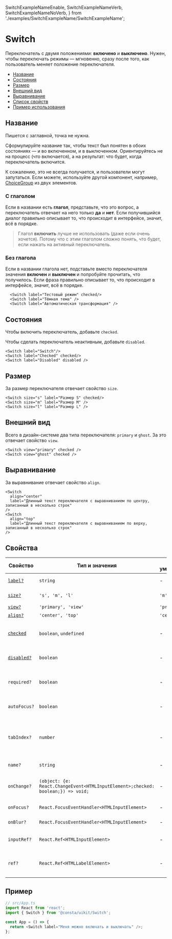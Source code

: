   SwitchExampleNameEnable,
  SwitchExampleNameVerb,
  SwitchExampleNameNoVerb,
} from './examples/SwitchExampleName/SwitchExampleName';

<!--info
description: Переключатель. Два положения: включено и выключено.
-->

# Switch

Переключатель с двумя положениями: **включено** и **выключено**. Нужен, чтобы переключать
режимы — мгновенно, сразу после того, как пользователь меняет положение переключателя.

- [Название](#название)
- [Состояния](#состояния)
- [Размер](#размер)
- [Внешний вид](#внешний-вид)
- [Выравнивание](#выравнивание)
- [Список свойств](#свойства)
- [Пример использования](#пример)

## Название

Пишется с заглавной, точка не нужна.

Сформулируйте название так, чтобы текст был понятен в обоих состояниях —
и во включенном, и в выключенном. Ориентируйтесь не на процесс (что включается),
а на результат: что будет, когда переключатель включится.

К сожалению, это не всегда получается, и пользователи могут запутаться. Если можете,
используйте другой компонент, например,
[ChoiceGroup](?path=/docs/components-choicegroup--playground)
из двух элементов.

### С глаголом

Если в названии есть **глагол**, представьте, что это вопрос,
а переключатель отвечает на него только **да** и **нет**. Если получившийся
диалог правильно описывает то, что происходит в интерфейсе, значит, всё в порядке.

<SwitchExampleNameVerb />

> Глагол **включить** лучше не использовать (даже если очень хочется). Потому что
> с этим глаголом сложно понять, что будет, если нажать на активный переключатель.

<SwitchExampleNameEnable />

### Без глагола

Если в названии глагола нет, подставьте вместо переключателя значения **включен** и **выключен**
и попробуйте прочитать, что получилось. Если фраза правильно описывает то,
что происходит в интерфейсе, значит, всё в порядке.

```tsx
  <Switch label="Тестовый режим" checked/>
  <Switch label="Тёмная тема" />
  <Switch label="Автоматическая трансформация" />
```

<SwitchExampleNameNoVerb />

## Состояния

Чтобы включить переключатель, добавьте `checked`.

Чтобы сделать переключатель неактивным, добавьте `disabled`.

```tsx
<Switch label="Switch"/>
<Switch label="Checked" checked/>
<Switch label="Disabled" disabled />
```

<SwitchExampleStatus />

## Размер

За размер переключателя отвечает свойство `size`.

```tsx
<Switch size="s" label="Размер S" checked/>
<Switch size="m" label="Размер М" />
<Switch size="l" label="Размер L" />
```

<SwitchExampleSize />

## Внешний вид

Всего в дизайн-системе два типа переключателя: `primary` и `ghost`. За это отвечает свойство `view`.

```tsx
<Switch view="primary" checked />
<Switch view="ghost" checked />
```

<SwitchExampleView />

## Выравнивание

За выравнивание отвечает свойство `align`.

```tsx
<Switch
  align="center"
  label="Длинный текст переключателя с выравниванием по центру, записанный в несколько строк"
/>
<Switch
  align="top"
  label="Длинный текст переключателя с выравниванием по верху, записанный в несколько строк"
/>
```

<SwitchExampleAlign />

## Свойства

<!-- props:start -->

| Свойство                  | Тип и значения                                                                  | По умолчанию | Описание                                                                     |
| ------------------------- | ------------------------------------------------------------------------------- | ------------ | ---------------------------------------------------------------------------- |
| [`label?`](#название)     | `string`                                                                        | -            | Текст рядом с переключателем                                                 |
| [`size?`](#размер)        | `'s', 'm', 'l'`                                                                 | `'m'`        | Размер переключателя                                                         |
| [`view?`](#внешний-вид)   | `'primary', 'view'`                                                             | `'primary'`  | Внешний вид                                                                  |
| [`align?`](#выравнивание) | `'center', 'top'`                                                               | `'center'`   | Выравнивание                                                                 |
| [`checked`](#состояния)   | `boolean`, `undefined`                                                          | -            | Ставит переключатель в положение **включен**                                 |
| [`disabled?`](#состояния) | `boolean`                                                                       | -            | Делает переключатель неактивным                                              |
| `required?`               | `boolean`                                                                       | -            | Такой переключатель обязательно нужно выбрать                                |
| `autoFocus?`              | `boolean`                                                                       | -            | Переносит фокус на этот переключатель                                        |
| `tabIndex?`               | `number`                                                                        | -            | Порядковый номер при переходе между элементами интерфейса по клавише **tab** |  |
| `name?`                   | `string`                                                                        | -            | Имя элемента в DOM                                                           |
| `onChange?`               | `(object: {e: React.ChangeEvent<HTMLInputElement>;checked: boolean;}) => void;` | -            | Действие при смене состояния переключателя                                   |
| `onFocus?`                | `React.FocusEventHandler<HTMLInputElement>`                                     | -            | Действие по фокусу                                                           |
| `onBlur?`                 | `React.FocusEventHandler<HTMLInputElement>`                                     | -            | Действие при потере фокуса                                                   |
| `inputRef?`               | `React.Ref<HTMLInputElement>`                                                   | -            | Ссылка на DOM-элемент `<input>`                                              |
| `ref?`                    | `React.Ref<HTMLLabelElement>`                                                   | -            | Ссылка на корневой DOM-элемент этого компонента                              |

<!-- props:end -->

## Пример

```ts
// src/App.ts
import React from 'react';
import { Switch } from '@consta/uikit/Switch';

const App = () => {
  return <Switch label="Меня можно включать и выключать" />;
};
```
